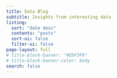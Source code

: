 ```yaml
---
title: Data Blog
subtitle: Insights from interesting data
listing:
  sort: "date desc"
  contents: "posts"
  sort-ui: false
  filter-ui: false
page-layout: full
# title-block-banner: "#EDF3F9"
# title-block-banner-color: body
search: false
---
```

